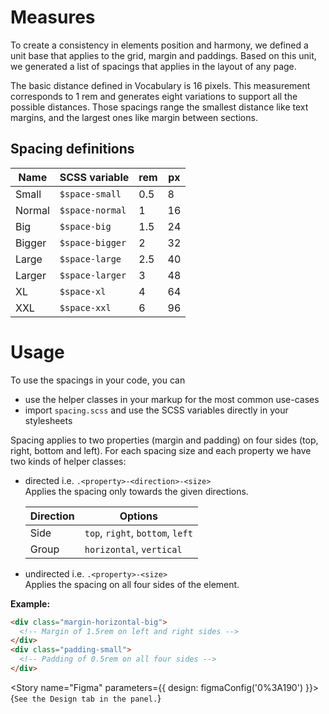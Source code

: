 
<Meta title="Tokens/Spacing" />

# Measures

To create a consistency in elements position and harmony, we defined a unit base that applies to the grid, margin and
paddings. Based on this unit, we generated a list of spacings that applies in the layout of any page.

The basic distance defined in Vocabulary is 16 pixels. This measurement corresponds to 1 rem and generates eight
variations to support all the possible distances. Those spacings range the smallest distance like text margins, and the
largest ones like margin between sections.

## Spacing definitions

| Name   | SCSS variable   | rem | px |
|--------|-----------------|-----|----|
| Small  | `$space-small`  | 0.5 | 8  |
| Normal | `$space-normal` | 1   | 16 |
| Big    | `$space-big`    | 1.5 | 24 |
| Bigger | `$space-bigger` | 2   | 32 |
| Large  | `$space-large`  | 2.5 | 40 |
| Larger | `$space-larger` | 3   | 48 |
| XL     | `$space-xl`     | 4   | 64 |
| XXL    | `$space-xxl`    | 6   | 96 |

# Usage

To use the spacings in your code, you can
- use the helper classes in your markup for the most common use-cases
- import `spacing.scss` and use the SCSS variables directly in your stylesheets

Spacing applies to two properties (margin and padding) on four sides (top, right, bottom and left). For each spacing
size and each property we have two kinds of helper classes:
- directed i.e. `.<property>-<direction>-<size>`<br/>
  Applies the spacing only towards the given directions.

  | Direction | Options                          |
  |-----------|----------------------------------|
  | Side      | `top`, `right`, `bottom`, `left` |
  | Group     | `horizontal`, `vertical`         |

- undirected i.e. `.<property>-<size>`<br/>
  Applies the spacing on all four sides of the element.

**Example:**

```html
<div class="margin-horizontal-big">
  <!-- Margin of 1.5rem on left and right sides -->
</div>
<div class="padding-small">
  <!-- Padding of 0.5rem on all four sides -->
</div>
```

<Story name="Figma" parameters={{
  design: figmaConfig('0%3A190')
}}>{`
  See the Design tab in the panel.
`}</Story>
